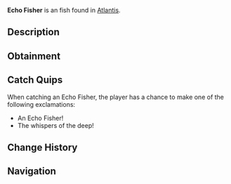 {{FishInfobox
|image          = Echo Fisher.png
|rarity         = Uncommon
|sea            = First Sea
|location       = [[Atlantis]]
|sublocation    = 
|sources        = Fishing Rod
|radar_location = 
|xp             = 115
|weather        = Foggy
|time           = Night
|season         = 
|bait           = Shrimp
|base_weight    = 6.5
|base_value     = 190
|weight_range   = 3.5
|base_chance    = 48
|base_resil     = 60
}}
'''Echo Fisher''' is an {{Rarity|Uncommon}} fish found in [[Atlantis]].

== Description ==
{{Description|These clever fish use echolocation to navigate the darkest corners of the abyss. Their clicking sounds bounce off the ancient walls in patterns that some say form words in the old tongue.|Bestiary Entry}}

== Obtainment ==
{{Description|Ethereal Abyss Pool|Bestiary Hint}}
{{Fish Availability|
Atlantis/Ethereal Abyss
|top_rods      = 
Astralhook Rod\124318.4\158639.01;
Champions Rod\122049.41\88229.6;
Celestial Rod\120794.25\89426.65;
Ethereal Prism Rod\119989.17\139794.03;
Rapid Rod\119603.71\104091.34;
Training Rod\111903.74\116539.24;
Flimsy Rod\81452.51\81452.51;
Leviathan's Fang Rod\113625.25\123025.96;
No-Life Rod\111524.77\111524.77;
Fortune Rod\65963.27\84173.76;
Avalanche Rod\118741.35\84874.01;
Depthseeker Rod\118395.93\86085.25;
Verdant Shear Rod\111091.2\93979.67;
Seraphic Rod\110356.54\110356.54;
Blazebringer Rod\101220.91\88671.24;
Challenger's Rod\101053.41\101053.41;
Rod Of The Forgotten Fang\100718.6\100718.6;
Zeus Rod\100447.44\93933.03;
Trident Rod\98616.61\79095.04;
Volcanic Rod\98036.8\71288.58;
Free Spirit Rod\95559.85\78824.22;
Rod Of The Depths\91425.77\91425.77;
Rod Of The Exalted One\87102.58\91746.17;
Steady Rod\56657.52\48303.84
|recommended   = Ethereal Prism Rod
}}

== Catch Quips ==
When catching an Echo Fisher, the player has a chance to make one of the following exclamations:
* An Echo Fisher!
* The whispers of the deep!

== Change History ==
{{Change History|{{subst:Current Version}}}}

== Navigation ==
{{Fish Navbox|Atlantis}}